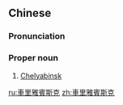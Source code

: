 {{also|车里雅宾斯克}}
==Chinese==
{{zh-forms|s=车里雅宾斯克|gloss=-}}

===Pronunciation===
{{zh-pron
|m=Chēlǐyǎbīnsīkè
|cat=pn
}}

===Proper noun===
{{zh-proper noun}}

# [[Chelyabinsk]] {{gloss|large city in Russia}}

{{zh-cat|Cities}}

[[ru:車里雅賓斯克]]
[[zh:車里雅賓斯克]]